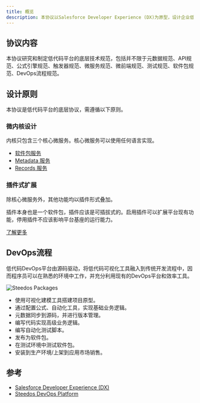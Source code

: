 ```yaml
---
title: 概览
description: 本协议以Salesforce Developer Experience (DX)为原型，设计企业低代码DevOps平台的基础规范。
---
```



## 协议内容

本协议研究和制定低代码平台的底层技术规范，包括并不限于元数据规范、API规范、公式引擎规范、触发器规范、微服务规范、微前端规范、测试规范、软件包规范、DevOps流程规范。

## 设计原则

本协议是低代码平台的底层协议，需遵循以下原则。

### 微内核设计

内核只包含三个核心微服务。核心微服务可以使用任何语言实现。

  - [软件包服务](./service-package)
  - [Metadata 服务](./service-metadata)
  - [Records 服务](./service-records)
### 插件式扩展

除核心微服务外，其他功能均以插件形式叠加。

插件本身也是一个软件包，插件应该是可插拔式的。启用插件可以扩展平台现有功能，停用插件不应该影响平台基座的运行能力。

[了解更多](./plugin)

## DevOps流程

低代码DevOps平台由源码驱动，将低代码可视化工具融入到传统开发流程中，因而程序员可以在熟悉的环境中工作，并充分利用现有的DevOps平台和效率工具。

<img src={SteedosPackages} alt="Steedos Packages" />

- 使用可视化建模工具搭建项目原型。
- 通过配置公式、自动化工具，实现基础业务逻辑。
- 元数据同步到源码，并进行版本管理。
- 编写代码实现高级业务逻辑。
- 编写自动化测试脚本。
- 发布为软件包。
- 在测试环境中测试软件包。
- 安装到生产环境/上架到应用市场销售。

## 参考

- [Salesforce Developer Experience (DX)](https://developer.salesforce.com/developer-centers/developer-experience) 
- [Steedos DevOps Platform](https://www.steedos.cn/docs/deploy/devops) 

